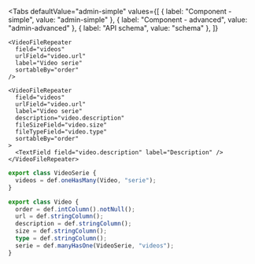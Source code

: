 
<Tabs
  defaultValue="admin-simple"
  values={[
    { label: "Component - simple", value: "admin-simple" },
    { label: "Component - advanced", value: "admin-advanced" },
    { label: "API schema", value: "schema" },
  ]}
>
  <TabItem value="admin-simple">

```tsx
<VideoFileRepeater
  field="videos"
  urlField="video.url"
  label="Video serie"
  sortableBy="order"
/>
```

  </TabItem>

  <TabItem value="admin-advanced">

```tsx
<VideoFileRepeater
  field="videos"
  urlField="video.url"
  label="Video serie"
  description="video.description"
  fileSizeField="video.size"
  fileTypeField="video.type"
  sortableBy="order"
>
  <TextField field="video.description" label="Description" />
</VideoFileRepeater>
```

  </TabItem>

  <TabItem value="schema">

```ts
export class VideoSerie {
  videos = def.oneHasMany(Video, "serie");
}

export class Video {
  order = def.intColumn().notNull();
  url = def.stringColumn();
  description = def.stringColumn();
  size = def.stringColumn();
  type = def.stringColumn();
  serie = def.manyHasOne(VideoSerie, "videos");
}
```

  </TabItem>
</Tabs>
